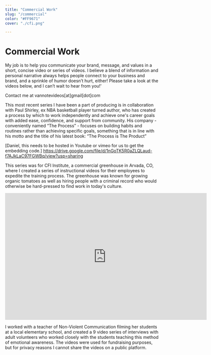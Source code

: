 ```yaml
---
title: "Commercial Work"
slug: "/commercial"
color: "#FF9671"
cover: "./cfi.png"

---
```


<div style={{ margin: `0 auto`, maxWidth: `100ch`, padding: `2rem` }}>

<h1 data-testid="page-title">Commercial Work</h1>




My job is to help you communicate your brand, message, and values in a short, concise video or series of videos. I believe a blend of information and personal narrative always helps people connect to your business and brand, and a sprinkle of humor doesn’t hurt, either! Please take a look at the videos below, and I can’t wait to hear from you!'

Contact me at vannotevideos[at]gmail[dot]com


This most recent series I have been a part of producing is in collaboration with Paul Shirley, ex NBA basketball player turned author, who has created a process by which to work independently and achieve one's career goals with added ease, confidence, and support from community. His company - conveniently named “The Process” - focuses on building habits and routines rather than achieving specific goals, something that is in line with his motto and the title of his latest book: “The Process is The Product”


[Daniel, this needs to be hosted in Youtube or vimeo for us to get the embedding code.]
https://drive.google.com/file/d/1nGoTK5R0aZLQLaud-f7AJkLaC97FGWBq/view?usp=sharing

This series was for CFI Institute, a commercial greenhouse in Arvada, CO, where I created a series of instructional videos for their employees to expedite the training process. The greenhouse was known for growing organic tomatoes as well as hiring people with a criminal record who would otherwise be hard-pressed to find work in today's culture. 

<iframe width="660" height="415" src="https://www.youtube.com/embed/6ke7a9s2rJw" title="YouTube video player" frameborder="0" allow="accelerometer; autoplay; clipboard-write; encrypted-media; gyroscope; picture-in-picture" allowfullscreen></iframe>


I worked with a teacher of Non-Violent Communication filming her students at a local elementary school, and created a 9 video series of interviews with adult volunteers who worked closely with the students teaching this method of emotional awareness. The videos were used for fundraising purposes, but for privacy reasons I cannot share the videos on a public platform.  




</div>
